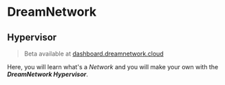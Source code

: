 # DreamNetwork


## Hypervisor
> Beta available at [dashboard.dreamnetwork.cloud](https://dashboard.dreamnetwork.cloud)

Here, you will learn what's a *Network* and you will make your own with the ***DreamNetwork Hypervisor***.


